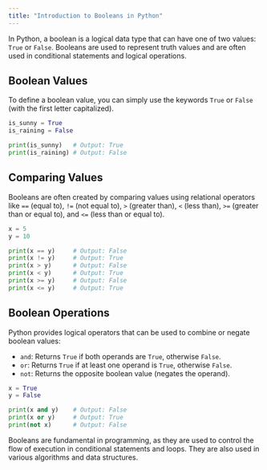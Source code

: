 ```yaml
---
title: "Introduction to Booleans in Python"
---
```


In Python, a boolean is a logical data type that can have one of two values: `True` or `False`. Booleans are used to represent truth values and are often used in conditional statements and logical operations.

## Boolean Values

To define a boolean value, you can simply use the keywords `True` or `False` (with the first letter capitalized).

```python
is_sunny = True
is_raining = False

print(is_sunny)   # Output: True
print(is_raining) # Output: False
```

## Comparing Values

Booleans are often created by comparing values using relational operators like `==` (equal to), `!=` (not equal to), `>` (greater than), `<` (less than), `>=` (greater than or equal to), and `<=` (less than or equal to).

```python
x = 5
y = 10

print(x == y)     # Output: False
print(x != y)     # Output: True
print(x > y)      # Output: False
print(x < y)      # Output: True
print(x >= y)     # Output: False
print(x <= y)     # Output: True
```

## Boolean Operations

Python provides logical operators that can be used to combine or negate boolean values:

- `and`: Returns `True` if both operands are `True`, otherwise `False`.
- `or`: Returns `True` if at least one operand is `True`, otherwise `False`.
- `not`: Returns the opposite boolean value (negates the operand).

```python
x = True
y = False

print(x and y)    # Output: False
print(x or y)     # Output: True
print(not x)      # Output: False
```

Booleans are fundamental in programming, as they are used to control the flow of execution in conditional statements and loops. They are also used in various algorithms and data structures.

